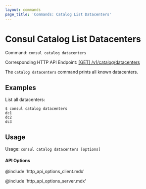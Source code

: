 ```yaml
---
layout: commands
page_title: 'Commands: Catalog List Datacenters'
---
```


# Consul Catalog List Datacenters

Command: `consul catalog datacenters`

Corresponding HTTP API Endpoint: [\[GET\] /v1/catalog/datacenters](https://www.consul.io/api-docs/catalog#list-datacenters)

The `catalog datacenters` command prints all known datacenters.

## Examples

List all datacenters:

```shell-session
$ consul catalog datacenters
dc1
dc2
dc3
```

## Usage

Usage: `consul catalog datacenters [options]`

#### API Options

@include 'http_api_options_client.mdx'

@include 'http_api_options_server.mdx'
